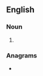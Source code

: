 ==English==

===Noun===
{{head|en|noun form}}

# {{plural of|en|resection}}

===Anagrams===
* {{anagrams|en|a=ceeinorsst|isocenters|isocentres|necrotises|secretions|tricosenes}}